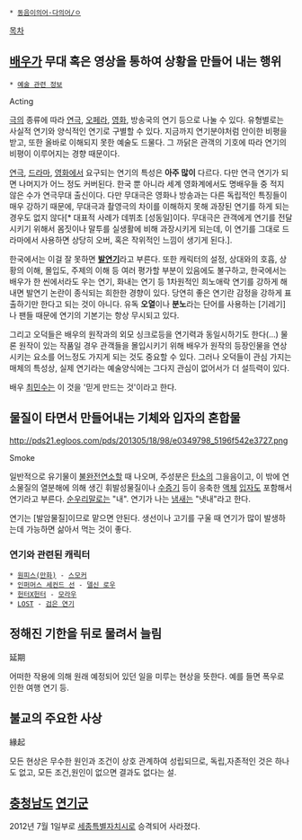  * [[동음이의어·다의어/ㅇ]]

[[목차]]
== [[배우]]가 무대 혹은 영상을 통하여 상황을 만들어 내는 행위 == 
 * [[예술 관련 정보]]

Acting

[[극]]의 종류에 따라 [[연극]], [[오페라]], [[영화]], 방송국의 연기 등으로 나눌 수 있다. 유형별로는 사실적 연기와 양식적인 연기로 구별할 수 있다. 지금까지 연기분야처럼 안이한 비평을 받고, 또한 올바로 이해되지 못한 예술도 드물다. 그 까닭은 관객의 기호에 따라 연기의 비평이 이루어지는 경향 때문이다.

[[연극]], [[드라마]], [[영화]]에서 요구되는 연기의 특성은 '''아주 많이''' 다르다. 다만 연극 연기가 되면 나머지가 어느 정도 커버된다. 한국 뿐 아니라 세계 영화계에서도 명배우들 중 적지 않은 수가 연극무대 출신이다. 다만 무대극은 영화나 방송과는 다른 독립적인 특징들이 매우 강하기 때문에, 무대극과 촬영극의 차이를 이해하지 못해 과장된 연기를 하게 되는 경우도 없지 않다[* 대표적 사례가 데뷔초 [성동일]이다. 무대극은 관객에게 연기를 전달시키기 위해서 몸짓이나 말투를 실생활에 비해 과장시키게 되는데, 이 연기를 그대로 드라마에서 사용하면 상당히 오버, 혹은 작위적인 느낌이 생기게 된다.].

한국에서는 이걸 잘 못하면 '''[[발연기]]'''라고 부른다.
또한 캐릭터의 설정, 상대와의 호흡, 상황의 이해, 몰입도, 주제의 이해 등 여러 평가할 부분이 있음에도 불구하고, 한국에서는 배우가 한 씬에서라도 우는 연기, 화내는 연기 등 1차원적인 희노애락 연기를 강하게 해내면 발연기 논란이 종식되는 희한한 경향이 있다. 당연히 좋은 연기란 감정을 강하게 표출하기만 한다고 되는 것이 아니다. 유독 '''오열'''이나 '''분노'''라는 단어를 사용하는 [기레기]나 팬들 때문에 연기의 기본기는 항상 무시되고 있다.

그리고 오덕들은 배우의 원작과의 외모 싱크로등을 연기력과 동일시하기도 한다(...) 물론 원작이 있는 작품일 경우 관객들을 몰입시키기 위해 배우가 원작의 등장인물을 연상시키는 요소를 어느정도 가지게 되는 것도 중요할 수 있다. 그러나 오덕들이 관심 가지는 매체의 특성상, 실제 연기라는 예술양식에는 그다지 관심이 없어서가 더 설득력이 있다.

배우 [[최민수]]는 이 것을 '믿게 만드는 것'이라고 한다.

== 물질이 타면서 만들어내는 기체와 입자의 혼합물 ==
http://pds21.egloos.com/pds/201305/18/98/e0349798_5196f542e3727.png

Smoke

일반적으로 유기물이 [[불완전연소]]할 때 나오며, 주성분은 [[탄소]]의 그을음이고, 이 밖에 연소물질의 열분해에 의해 생긴 휘발성물질이나 [[수증기]] 등이 응축한 [[액체]] [[입자]]도 포함해서 연기라고 부른다. [[순우리말]]로는 "내". 연기가 나는 [[냄새]]는 "냇내"라고 한다.

연기는 [발암물질]이므로 맡으면 안된다. 생선이나 고기를 구울 때 연기가 많이 발생하는데 가능하면 삶아서 먹는 것이 좋다.
=== 연기와 관련된 캐릭터 ===
 * [[원피스(만화)]] - [[스모커]]
 * [[인퍼머스 세컨드 선]] - [[델신 로우]]
 * [[헌터X헌터]] - [[모라우]]
 * [[LOST]] - [[검은 연기]]

== 정해진 기한을 뒤로 물려서 늘림 ==
延期

어떠한 작용에 의해 원래 예정되어 있던 일을 미루는 현상을 뜻한다. 예를 들면 폭우로 인한 여행 연기 등.

== 불교의 주요한 사상 ==
緣起

모든 현상은 무수한 원인과 조건이 상호 관계하여 성립되므로, 독립,자존적인 것은 하나도 없고, 모든 조건,원인이 없으면 결과도 없다는 설.

== [[충청남도]] [[연기군]] == 
2012년 7월 1일부로 [[세종특별자치시]]로 승격되어 사라졌다.
